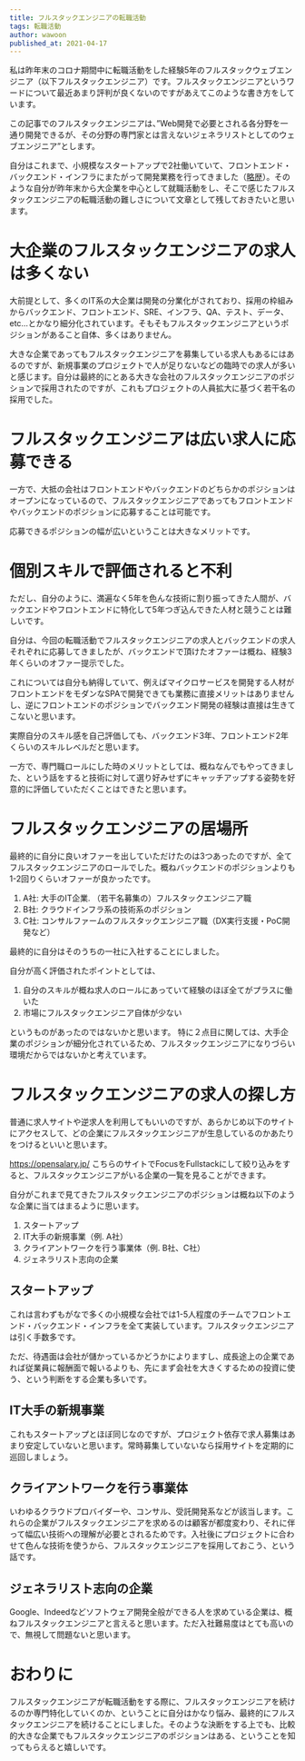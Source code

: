 ```yaml
---
title: フルスタックエンジニアの転職活動
tags: 転職活動 
author: wawoon
published_at: 2021-04-17
---
```


私は昨年末のコロナ期間中に転職活動をした経験5年のフルスタックウェブエンジニア（以下フルスタックエンジニア）です。フルスタックエンジニアというワードについて最近あまり評判が良くないのですがあえてこのような書き方をしています。

この記事でのフルスタックエンジニアは、”Web開発で必要とされる各分野を一通り開発できるが、その分野の専門家とは言えないジェネラリストとしてのウェブエンジニア”とします。

自分はこれまで、小規模なスタートアップで2社働いていて、フロントエンド・バックエンド・インフラにまたがって開発業務を行ってきました（[略歴](/posts/about)）。そのような自分が昨年末から大企業を中心として就職活動をし、そこで感じたフルスタックエンジニアの転職活動の難しさについて文章として残しておきたいと思います。

# 大企業のフルスタックエンジニアの求人は多くない

大前提として、多くのIT系の大企業は開発の分業化がされており、採用の枠組みからバックエンド、フロントエンド、SRE、インフラ、QA、テスト、データ、etc…とかなり細分化されています。そもそもフルスタックエンジニアというポジションがあること自体、多くはありません。

大きな企業であってもフルスタックエンジニアを募集している求人もあるにはあるのですが、新規事業のプロジェクトで人が足りないなどの臨時での求人が多いと感じます。自分は最終的にとある大きな会社のフルスタックエンジニアのポジションで採用されたのですが、これもプロジェクトの人員拡大に基づく若干名の採用でした。

# フルスタックエンジニアは広い求人に応募できる

一方で、大抵の会社はフロントエンドやバックエンドのどちらかのポジションはオープンになっているので、フルスタックエンジニアであってもフロントエンドやバックエンドのポジションに応募することは可能です。

応募できるポジションの幅が広いということは大きなメリットです。

# 個別スキルで評価されると不利

ただし、自分のように、満遍なく5年を色んな技術に割り振ってきた人間が、バックエンドやフロントエンドに特化して5年つぎ込んできた人材と競うことは難しいです。

自分は、今回の転職活動でフルスタックエンジニアの求人とバックエンドの求人それぞれに応募してきましたが、バックエンドで頂けたオファーは概ね、経験3年くらいのオファー提示でした。

これについては自分も納得していて、例えばマイクロサービスを開発する人材がフロントエンドをモダンなSPAで開発できても業務に直接メリットはありませんし、逆にフロントエンドのポジションでバックエンド開発の経験は直接は生きてこないと思います。

実際自分のスキル感を自己評価しても、バックエンド3年、フロントエンド2年くらいのスキルレベルだと思います。

一方で、専門職ロールにした時のメリットとしては、概ねなんでもやってきました、という話をすると技術に対して選り好みせずにキャッチアップする姿勢を好意的に評価していただくことはできたと思います。

# フルスタックエンジニアの居場所

最終的に自分に良いオファーを出していただけたのは3つあったのですが、全てフルスタックエンジニアのロールでした。概ねバックエンドのポジションよりも1-2回りくらいオファーが良かったです。

1. A社: 大手のIT企業. （若干名募集の）フルスタックエンジニア職
2. B社: クラウドインフラ系の技術系のポジション
3. C社: コンサルファームのフルスタックエンジニア職（DX実行支援・PoC開発など）

最終的に自分はそのうちの一社に入社することにしました。

自分が高く評価されたポイントとしては、

1. 自分のスキルが概ね求人のロールにあっていて経験のほぼ全てがプラスに働いた
2. 市場にフルスタックエンジニア自体が少ない

というものがあったのではないかと思います。
特に２点目に関しては、大手企業のポジションが細分化されているため、フルスタックエンジニアになりづらい環境だからではないかと考えています。

# フルスタックエンジニアの求人の探し方

普通に求人サイトや逆求人を利用してもいいのですが、あらかじめ以下のサイトにアクセスして、どの企業にフルスタックエンジニアが生息しているのかあたりをつけるといいと思います。

https://opensalary.jp/
こちらのサイトでFocusをFullstackにして絞り込みをすると、フルスタックエンジニアがいる企業の一覧を見ることができます。

自分がこれまで見てきたフルスタックエンジニアのポジションは概ね以下のような企業に当てはまるように思います。

1. スタートアップ
2. IT大手の新規事業（例. A社）
3. クライアントワークを行う事業体（例. B社、C社）
4. ジェネラリスト志向の企業

## スタートアップ

これは言わずもがなで多くの小規模な会社では1-5人程度のチームでフロントエンド・バックエンド・インフラを全て実装しています。フルスタックエンジニアは引く手数多です。

ただ、待遇面は会社が儲かっているかどうかによりますし、成長途上の企業であれば従業員に報酬面で報いるよりも、先にまず会社を大きくするための投資に使う、という判断をする企業も多いです。

## IT大手の新規事業

これもスタートアップとほぼ同じなのですが、プロジェクト依存で求人募集はあまり安定していないと思います。常時募集していないなら採用サイトを定期的に巡回しましょう。

## クライアントワークを行う事業体

いわゆるクラウドプロバイダーや、コンサル、受託開発系などが該当します。これらの企業がフルスタックエンジニアを求めるのは顧客が都度変わり、それに伴って幅広い技術への理解が必要とされるためです。入社後にプロジェクトに合わせて色んな技術を使うから、フルスタックエンジニアを採用しておこう、という話です。

## ジェネラリスト志向の企業

Google、Indeedなどソフトウェア開発全般ができる人を求めている企業は、概ねフルスタックエンジニアと言えると思います。ただ入社難易度はとても高いので、無視して問題ないと思います。

# おわりに

フルスタックエンジニアが転職活動をする際に、フルスタックエンジニアを続けるのか専門特化していくのか、ということに自分はかなり悩み、最終的にフルスタックエンジニアを続けることにしました。そのような決断をする上でも、比較的大きな企業でもフルスタックエンジニアのポジションはある、ということを知ってもらえると嬉しいです。